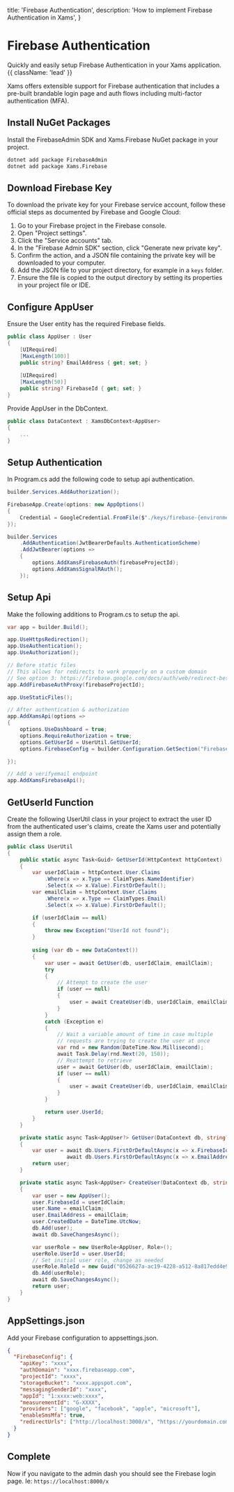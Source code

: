   title: 'Firebase Authentication',
  description: 'How to implement Firebase Authentication in Xams',
}

# Firebase Authentication

Quickly and easily setup Firebase Authentication in your Xams application. {{ className: 'lead' }}

Xams offers extensible support for Firebase authentication that includes a pre-built brandable login page and auth flows including multi-factor authentication (MFA).

<DocImage image={firebaseAuth} />

## Install NuGet Packages

Install the FirebaseAdmin SDK and Xams.Firebase NuGet package in your project.

```bash
dotnet add package FirebaseAdmin
dotnet add package Xams.Firebase
```

## Download Firebase Key

To download the private key for your Firebase service account, follow these official steps as documented by Firebase and Google Cloud:

1. Go to your Firebase project in the Firebase console.
2. Open "Project settings".
3. Click the "Service accounts" tab.
4. In the "Firebase Admin SDK" section, click "Generate new private key".
5. Confirm the action, and a JSON file containing the private key will be downloaded to your computer.
6. Add the JSON file to your project directory, for example in a `keys` folder.
7. Ensure the file is copied to the output directory by setting its properties in your project file or IDE.

## Configure AppUser

Ensure the User entity has the required Firebase fields.

```c# {{ title: 'Project / Entities / AppUser.cs' }}
public class AppUser : User
{
    [UIRequired]
    [MaxLength(100)]
    public string? EmailAddress { get; set; }
    
    [UIRequired]
    [MaxLength(50)]
    public string? FirebaseId { get; set; }
}
```

Provide AppUser in the DbContext.

```c# {{ title: 'Project / DataContext.cs' }}
public class DataContext : XamsDbContext<AppUser>
{
    ...
}
```

## Setup Authentication

In Program.cs add the following code to setup api authentication.

```c# {{ title: 'Project / Program.cs' }}
builder.Services.AddAuthorization();

FirebaseApp.Create(options: new AppOptions()
{
    Credential = GoogleCredential.FromFile($"./keys/firebase-{environment.ToLower()}.json")
});

builder.Services
    .AddAuthentication(JwtBearerDefaults.AuthenticationScheme)
    .AddJwtBearer(options =>
    {
        options.AddXamsFirebaseAuth(firebaseProjectId);
        options.AddXamsSignalRAuth();
    });
```

## Setup Api

Make the following additions to Program.cs to setup the api.

```c# {{ title: 'Project / Program.cs' }}
var app = builder.Build();

app.UseHttpsRedirection();
app.UseAuthentication();
app.UseAuthorization();

// Before static files
// This allows for redirects to work properly on a custom domain
// See option 3: https://firebase.google.com/docs/auth/web/redirect-best-practices
app.AddFirebaseAuthProxy(firebaseProjectId);

app.UseStaticFiles();

// After authentication & authorization
app.AddXamsApi(options =>
{
    options.UseDashboard = true;
    options.RequireAuthorization = true;
    options.GetUserId = UserUtil.GetUserId;
    options.FirebaseConfig = builder.Configuration.GetSection("FirebaseConfig").Get<FirebaseConfig>();

});

// Add a verifyemail endpoint
app.AddXamsFirebaseApi();
```

## GetUserId Function

Create the following UserUtil class in your project to extract the user ID from the authenticated user's claims, create the Xams user and potentially assign them a role.

```c# {{ title: 'Project / UserUtil.cs' }}
public class UserUtil
{
    public static async Task<Guid> GetUserId(HttpContext httpContext)
    {
        var userIdClaim = httpContext.User.Claims
            .Where(x => x.Type == ClaimTypes.NameIdentifier)
            .Select(x => x.Value).FirstOrDefault();
        var emailClaim = httpContext.User.Claims
            .Where(x => x.Type == ClaimTypes.Email)
            .Select(x => x.Value).FirstOrDefault();

        if (userIdClaim == null)
        {
            throw new Exception("UserId not found");
        }
        
        using (var db = new DataContext())
        {
            var user = await GetUser(db, userIdClaim, emailClaim);
            try
            {
                // Attempt to create the user
                if (user == null)
                {
                    user = await CreateUser(db, userIdClaim, emailClaim);
                }
            }
            catch (Exception e)
            {
                // Wait a variable amount of time in case multiple
                // requests are trying to create the user at once
                var rnd = new Random(DateTime.Now.Millisecond);
                await Task.Delay(rnd.Next(20, 150));
                // Reattempt to retrieve
                user = await GetUser(db, userIdClaim, emailClaim);
                if (user == null)
                {
                    user = await CreateUser(db, userIdClaim, emailClaim);
                }
            }

            return user.UserId;
        }
    }

    private static async Task<AppUser?> GetUser(DataContext db, string? userIdClaim, string? emailClaim)
    {
        var user = await db.Users.FirstOrDefaultAsync(x => x.FirebaseId == userIdClaim) ?? 
                   await db.Users.FirstOrDefaultAsync(x => x.EmailAddress == emailClaim);
        return user;
    }

    private static async Task<AppUser> CreateUser(DataContext db, string userIdClaim, string? emailClaim)
    {
        var user = new AppUser();
        user.FirebaseId = userIdClaim;
        user.Name = emailClaim;
        user.EmailAddress = emailClaim;
        user.CreatedDate = DateTime.UtcNow;
        db.Add(user);
        await db.SaveChangesAsync();

        var userRole = new UserRole<AppUser, Role>();
        userRole.UserId = user.UserId;
        // Set initial user role, change as needed
        userRole.RoleId = new Guid("0526627a-ac19-4228-a512-8a817edd4e95"); 
        db.Add(userRole);
        await db.SaveChangesAsync();
        return user;
    }
}
```



## AppSettings.json

Add your Firebase configuration to appsettings.json.

```json
{
  "FirebaseConfig": {
    "apiKey": "xxxx",
    "authDomain": "xxxx.firebaseapp.com",
    "projectId": "xxxx",
    "storageBucket": "xxxx.appspot.com",
    "messagingSenderId": "xxxx",
    "appId": "1:xxxx:web:xxxx",
    "measurementId": "G-XXXX",
    "providers": ["google", "facebook", "apple", "microsoft"],
    "enableSmsMfa": true,
    "redirectUrls": ["http://localhost:3000/x", "https://yourdomain.com/x"]
  }
}
```

## Complete

Now if you navigate to the admin dash you should see the Firebase login page. Ie: `https://localhost:8000/x`